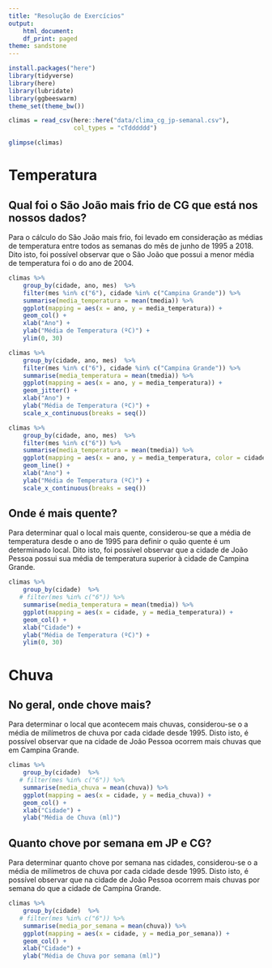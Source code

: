 ```yaml
---
title: "Resolução de Exercícios"
output:
    html_document:
    df_print: paged
theme: sandstone
---
```


```r
install.packages("here")
library(tidyverse)
library(here)
library(lubridate)
library(ggbeeswarm)
theme_set(theme_bw())
```

```r
climas = read_csv(here::here("data/clima_cg_jp-semanal.csv"), 
                  col_types = "cTdddddd")

glimpse(climas)
```
# Temperatura 

## Qual foi o São João mais frio de CG que está nos nossos dados?

  Para o cálculo do São João mais frio, foi levado em consideração as médias de temperatura entre todos as semanas do mês de junho de 1995 a 2018.
  Dito isto, foi possível observar que o São João que possui a menor média de temperatura foi o do ano de 2004.

```r
climas %>% 
    group_by(cidade, ano, mes)  %>%
    filter(mes %in% c("6"), cidade %in% c("Campina Grande")) %>%
    summarise(media_temperatura = mean(tmedia)) %>%
    ggplot(mapping = aes(x = ano, y = media_temperatura)) + 
    geom_col() +
    xlab("Ano") +
    ylab("Média de Temperatura (ºC)") + 
    ylim(0, 30)

climas %>% 
    group_by(cidade, ano, mes)  %>%
    filter(mes %in% c("6"), cidade %in% c("Campina Grande")) %>%
    summarise(media_temperatura = mean(tmedia)) %>%
    ggplot(mapping = aes(x = ano, y = media_temperatura)) + 
    geom_jitter() +
    xlab("Ano") +
    ylab("Média de Temperatura (ºC)") +
    scale_x_continuous(breaks = seq())

climas %>% 
    group_by(cidade, ano, mes)  %>%
    filter(mes %in% c("6")) %>%
    summarise(media_temperatura = mean(tmedia)) %>%
    ggplot(mapping = aes(x = ano, y = media_temperatura, color = cidade)) + 
    geom_line() +
    xlab("Ano") +
    ylab("Média de Temperatura (ºC)") +
    scale_x_continuous(breaks = seq())
```

## Onde é mais quente?

  Para determinar qual o local mais quente, considerou-se que a média de temperatura desde o ano de 1995 para definir o quão quente é um determinado local. 
  Dito isto, foi possível observar que a cidade de João Pessoa possui sua média de temperatura superior à cidade de Campina Grande.
  
```r
climas %>% 
    group_by(cidade)  %>%
   # filter(mes %in% c("6")) %>%
    summarise(media_temperatura = mean(tmedia)) %>%
    ggplot(mapping = aes(x = cidade, y = media_temperatura)) + 
    geom_col() +
    xlab("Cidade") +
    ylab("Média de Temperatura (ºC)") + 
    ylim(0, 30)

```

# Chuva

## No geral, onde chove mais?

  Para determinar o local que acontecem mais chuvas, considerou-se o a média de milímetros de chuva por cada cidade desde 1995.
  Disto isto, é possível observar que na cidade de João Pessoa ocorrem mais chuvas que em Campina Grande.
  
```r
climas %>% 
    group_by(cidade)  %>%
   # filter(mes %in% c("6")) %>%
    summarise(media_chuva = mean(chuva)) %>%
    ggplot(mapping = aes(x = cidade, y = media_chuva)) + 
    geom_col() +
    xlab("Cidade") +
    ylab("Média de Chuva (ml)")

```

## Quanto chove por semana em JP e CG?

  Para determinar quanto chove por semana nas cidades, considerou-se o a média de milímetros de chuva por cada cidade desde 1995.
  Disto isto, é possível observar que na cidade de João Pessoa ocorrem mais chuvas por semana do que a cidade de Campina Grande.
  
```r
climas %>% 
    group_by(cidade)  %>%
   # filter(mes %in% c("6")) %>%
    summarise(media_por_semana = mean(chuva)) %>%
    ggplot(mapping = aes(x = cidade, y = media_por_semana)) + 
    geom_col() +
    xlab("Cidade") +
    ylab("Média de Chuva por semana (ml)")

```